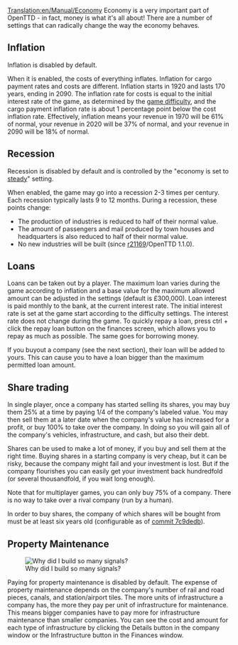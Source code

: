 [[Translation:en/Manual/Economy]]
{{en/Manual/Navigation}}
Economy is a very important part of OpenTTD - in fact, money is what it's all about! There are a number of settings that can radically change the way the economy behaves.

==Inflation==
Inflation is disabled by default.

When it is enabled, the costs of everything inflates. Inflation for cargo payment rates and costs are different. Inflation starts in 1920 and lasts 170 years, ending in 2090. The inflation rate for costs is equal to the initial interest rate of the game, as determined by the [[en/Archive/Manual/Settings/Difficulty|game difficulty]], and the cargo payment inflation rate is about 1 percentage point below the cost inflation rate. Effectively, inflation means your revenue in 1970 will be 61% of normal, your revenue in 2020 will be 37% of normal, and your revenue in 2090 will be 18% of normal.

==Recession==
Recession is disabled by default and is controlled by the "economy is set to [[en/Archive/Manual/Settings/Difficulty|steady]]" setting.

When enabled, the game may go into a recession 2-3 times per century. Each recession typically lasts 9 to 12 months. During a recession, these points change:
* The production of industries is reduced to half of their normal value.
* The amount of passengers and mail produced by town houses and headquarters is also reduced to half of their normal value.
* No new industries will be built (since [https://github.com/OpenTTD/OpenTTD/commit/67549a206c438dee83f7a5c3cca86cef316edad6 r21169]/OpenTTD 1.1.0).

==Loans==
Loans can be taken out by a player. The maximum loan varies during the game according to inflation and a base value for the maximum allowed amount can be adjusted in the settings (default is £300,000). Loan interest is paid monthly to the bank, at the current interest rate. The initial interest rate is set at the game start according to the difficulty settings. The interest rate does not change during the game.
To quickly repay a loan, press ctrl + click the repay loan button on the finances screen, which allows you to repay as much as possible. The same goes for borrowing money.

If you buyout a company (see the next section), their loan will be added to yours. This can cause you to have a loan bigger than the maximum permitted loan amount.

==Share trading==
In single player, once a company has started selling its shares, you may buy them 25% at a time by paying 1/4 of the company's labeled value. You may then sell them at a later date when the company's value has increased for a profit, or buy 100% to take over the company. In doing so you will gain all of the company's vehicles, infrastructure, and cash, but also their debt.

Shares can be used to make a lot of money, if you buy and sell them at the right time. Buying shares in a starting company is very cheap, but it can be risky, because the company might fail and your investment is lost. But if the company flourishes you can easily get your investment back hundredfold (or several thousandfold, if you wait long enough).

Note that for multiplayer games, you can only buy 75% of a company. There is no way to take over a rival company (run by a human).

In order to buy shares, the company of which shares will be bought from must be at least six years old (configurable as of [https://github.com/OpenTTD/OpenTTD/commit/7c9dedb94f3b3ebca222f544f7d7502f22d03bb7 commit 7c9dedb]).

==Property Maintenance==
[[File:en/Manual/Infrastructure.png|frame|Why did I build so many signals?]]

Paying for property maintenance is disabled by default. The expense of property maintenance depends on the company's number of rail and road pieces, canals, and station/airport tiles. The more units of infrastructure a company has, the more they pay per unit of infrastructure for maintenance. This means bigger companies have to pay more for infrastructure maintenance than smaller companies. You can see the cost and amount for each type of infrastructure by clicking the Details button in the company window or the Infrastructure button in the Finances window.